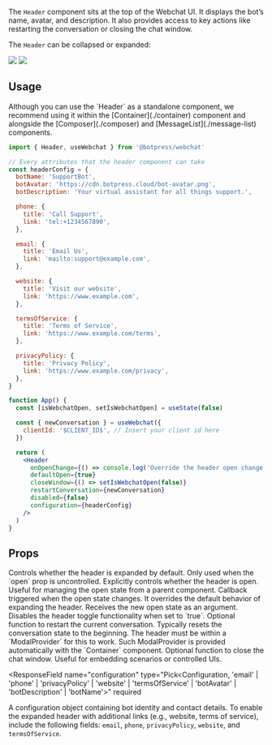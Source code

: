 The `Header` component sits at the top of the Webchat UI. It displays the bot’s name, avatar, and description. It also provides access to key actions like restarting the conversation or closing the chat window.

The `Header` can be collapsed or expanded:

<Tabs>
  <Tab title="Collapsed">
    <img src="./assets/webchat-components_component-library_header.png" />
  </Tab>
  <Tab title="Expanded">
    <img src="./assets/webchat-components_component-library_header-expanded.png" />
  </Tab>
</Tabs>

## Usage

<Note>
  Although you can use the `Header` as a standalone component, we recommend using it within the
  [Container](./container) component and alongside the [Composer](./composer) and [MessageList](./message-list) components.
</Note>

```jsx [expandable]
import { Header, useWebchat } from '@botpress/webchat'

// Every attributes that the header component can take
const headerConfig = {
  botName: 'SupportBot',
  botAvatar: 'https://cdn.botpress.cloud/bot-avatar.png',
  botDescription: 'Your virtual assistant for all things support.',

  phone: {
    title: 'Call Support',
    link: 'tel:+1234567890',
  },

  email: {
    title: 'Email Us',
    link: 'mailto:support@example.com',
  },

  website: {
    title: 'Visit our website',
    link: 'https://www.example.com',
  },

  termsOfService: {
    title: 'Terms of Service',
    link: 'https://www.example.com/terms',
  },

  privacyPolicy: {
    title: 'Privacy Policy',
    link: 'https://www.example.com/privacy',
  },
}

function App() {
  const [isWebchatOpen, setIsWebchatOpen] = useState(false)

  const { newConversation } = useWebchat({
    clientId: '$CLIENT_ID$', // Insert your client id here
  })

  return (
    <Header
      onOpenChange={() => console.log('Override the header open change')}
      defaultOpen={true}
      closeWindow={() => setIsWebchatOpen(false)}
      restartConversation={newConversation}
      disabled={false}
      configuration={headerConfig}
    />
  )
}
```

## Props

<ResponseField name="defaultOpen" type="boolean">
  Controls whether the header is expanded by default. Only used when the `open` prop is uncontrolled.
</ResponseField>

<ResponseField name="open" type="boolean">
  Explicitly controls whether the header is open. Useful for managing the open state from a parent component.
</ResponseField>

<ResponseField name="onOpenChange" type="(open: boolean) => void">
  Callback triggered when the open state changes. It overrides the default behavior of expanding the header. Receives
  the new open state as an argument.
</ResponseField>

<ResponseField name="disabled" type="boolean">
  Disables the header toggle functionality when set to `true`.
</ResponseField>

<ResponseField name="restartConversation" type="() => void">
  Optional function to restart the current conversation. Typically resets the conversation state to the beginning. The
  header must be within a `ModalProvider` for this to work. Such ModalProvider is provided automatically with the
  `Container` component.
</ResponseField>

<ResponseField name="closeWindow" type="() => void">
  Optional function to close the chat window. Useful for embedding scenarios or controlled UIs.
</ResponseField>

<ResponseField
  name="configuration"
  type="Pick<Configuration, 'email' | 'phone' | 'privacyPolicy' | 'website' | 'termsOfService' | 'botAvatar' | 'botDescription' | 'botName'>"
  required
>
  A configuration object containing bot identity and contact details. To enable the expanded header with additional
  links (e.g., website, terms of service), include the following fields: `email`, `phone`, `privacyPolicy`, `website`,
  and `termsOfService`.
</ResponseField>
